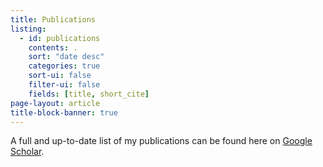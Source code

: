 ```yaml
---
title: Publications
listing:
  - id: publications
    contents: .
    sort: "date desc"
    categories: true
    sort-ui: false
    filter-ui: false
    fields: [title, short_cite]
page-layout: article
title-block-banner: true
---
```


A full and up-to-date list of my publications can be found here on [Google Scholar](https://scholar.google.com/citations?hl=en&user=6EIs9DEAAAAJ&view_op=list_works&sortby=pubdate).

<!-- Adding figures here could be very nice -->
:::{#publications}
:::
